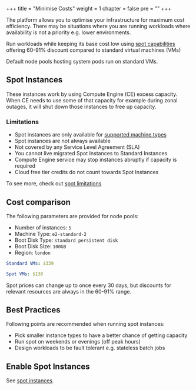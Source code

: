 
+++
title = "Minimise Costs"
weight = 1
chapter = false
pre = ""
+++

The platform allows you to optimise your infrastructure for maximum cost efficiency. There may be situations where you are running workloads where availability is not a priority e.g. lower environments.

Run workloads while keeping its base cost low using [spot capabilities](https://cloud.google.com/compute/docs/instances/spot) offering 60-91% discount compared to standard virtual machines (VMs)

<Callout>

Default node pools hosting system pods run on standard VMs.

</Callout>

## Spot Instances

These instances work by using Compute Engine (CE) excess capacity. When CE needs to use some of that capacity for example during zonal outages, it will shut down those instances to free up capacity.

### Limitations

- Spot instances are only available for [supported machine types](https://cloud.google.com/compute/docs/machine-resource#spot-machine-types)
- Spot instances are not always available
- Not covered by any Service Level Agreement (SLA)
- You cannot live migrated Spot Instances to Standard Instances
- Compute Engine service may stop instances abruptly if capacity is required
- Cloud free tier credits do not count towards Spot Instances

To see more, check out [spot limitations](https://cloud.google.com/compute/docs/instances/spot#limitations)

## Cost comparison

The following parameters are provided for node pools:

- Number of instances: `5`
- Machine Type: `e2-standard-2`
- Boot Disk Type: `standard persistent disk`
- Boot Disk Size: `100GB`
- Region: `london`

```yaml
Standard VMs: $339

Spot VMs: $138
```

Spot prices can change up to once every 30 days, but discounts for relevant resources are always in the 60-91% range.

## Best Practices

Following points are recommended when running spot instances:

- Pick smaller instance types to have a better chance of getting capacity
- Run spot on weekends or evenings (off peak hours)
- Design workloads to be fault tolerant e.g. stateless batch jobs

## Enable Spot Instances

See [spot instances](./how-tos/minimise-costs).
